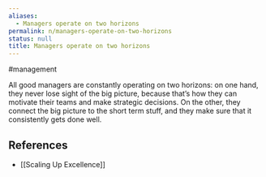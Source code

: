 ```yaml
---
aliases:
  - Managers operate on two horizons
permalink: n/managers-operate-on-two-horizons
status: null
title: Managers operate on two horizons
---
```

#management

All good managers are constantly operating on two horizons: on one hand, they never lose sight of the big picture, because that’s how they can motivate their teams and make strategic decisions. On the other, they connect the big picture to the short term stuff, and they make sure that it consistently gets done well.

## References

- [[Scaling Up Excellence]]
